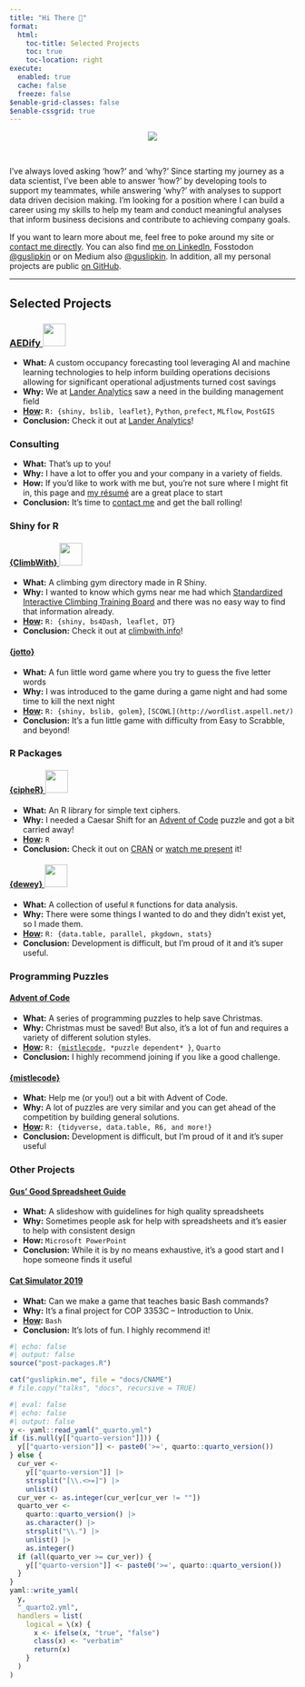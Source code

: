 ```yaml
---
title: "Hi There 👋"
format:
  html:
    toc-title: Selected Projects
    toc: true
    toc-location: right
execute: 
  enabled: true
  cache: false
  freeze: false
$enable-grid-classes: false
$enable-cssgrid: true
---
```


<style>
  code { white-space: normal; }
</style>

<center><img src="/assets/gus_headshot_new.jpg" style="max-width: 40%;"/></center>
<br>

I’ve always loved asking ‘how?’ and ‘why?’ Since starting my journey as a data scientist, I’ve been able to answer ‘how?’ by developing tools to support my teammates, while answering ‘why?’ with analyses to support data driven decision making. I’m looking for a position where I can build a career using my skills to help my team and conduct meaningful analyses that inform business decisions and contribute to achieving company goals.

If you want to learn more about me, feel free to poke around my site or [contact me directly](contact.html). You can also find [me on LinkedIn](https://www.linkedin.com/in/guslipkin/), Fosstodon <a href="https://fosstodon.org/@guslipkin">@guslipkin</a> or on Medium also <a href="https://guslipkin.medium.com">@guslipkin</a>. In addition, all my personal projects are public [on GitHub](https://github.com/guslipkin).

----

::: {.column-page}
## Selected Projects
:::
::: {.grid .column-page}
::: {.g-col-12 .g-col-sm-6 .d-grid}
::: {.g-col-12}
### [AEDify ![](https://static.wixstatic.com/media/b716a8_6e6e8e16396a4989a2bd4b01f4cc1f42~mv2.jpg/v1/fill/w_156,h_133,al_c,q_80,usm_0.66_1.00_0.01,enc_avif,quality_auto/aedify.jpg){height=40}](https://www.landeranalytics.com/aedify)
:::
::: {.g-col-12 .text-wrap}
- **What:** A custom occupancy forecasting tool leveraging AI and machine learning technologies to help inform building operations decisions allowing for significant operational adjustments turned cost savings
- **Why:** We at [Lander Analytics](https://www.landeranalytics.com) saw a need in the building management field
- **[How](https://github.com/guslipkin/ClimbWith):** `R: {shiny, bslib, leaflet}`, `Python`, `prefect`, `MLflow`, `PostGIS`
- **Conclusion:** Check it out at [Lander Analytics](https://www.landeranalytics.com/aedify)!
:::
:::
::: {.g-col-12 .g-col-sm-6 .d-grid}
::: {.g-col-12}
### Consulting
:::
::: {.g-col-12 .text-wrap}
- **What:** That's up to you!
- **Why:** I have a lot to offer you and your company in a variety of fields.
- **How:** If you'd like to work with me but, you're not sure where I might fit in, this page and [my résumé](resume.html) are a great place to start
- **Conclusion:** It's time to [contact me](contact.html) and get the ball rolling!
:::
:::
:::

::: {.column-page}
### Shiny for R
:::
::: {.grid .column-page}
::: {.g-col-12 .g-col-sm-6 .d-grid}
::: {.g-col-12}
#### [{ClimbWith} ![](https://raw.githubusercontent.com/guslipkin/ClimbWith/main/inst/app/www/favicon.ico){height=40}](https://climbwith.info/)
:::
::: {.g-col-12 .text-wrap}
- **What:** A climbing gym directory made in R Shiny.
- **Why:** I wanted to know which gyms near me had which [Standardized Interactive Climbing Training Board](https://gearjunkie.com/climbing/kilter-moon-grasshopper-more-interactive-climbing-training-boards-explained) and there was no easy way to find that information already.
- **[How](https://github.com/guslipkin/ClimbWith):** `R: {shiny, bs4Dash, leaflet, DT}`
- **Conclusion:** Check it out at [climbwith.info](https://climbwith.info)!
:::
:::
::: {.g-col-12 .g-col-sm-6 .d-grid}
::: {.g-col-12}
#### [{jotto}](https://jotto.guslipkin.me)
:::
::: {.g-col-12 .text-wrap}
- **What:** A fun little word game where you try to guess the five letter words
- **Why:** I was introduced to the game during a game night and had some time to kill the next night
- **[How](https://github.com/guslipkin/jotto):** `R: {shiny, bslib, golem}`, `[SCOWL](http://wordlist.aspell.net/)`
- **Conclusion:** It's a fun little game with difficulty from Easy to Scrabble, and beyond!
:::
:::
:::

::: {.column-page}
### R Packages
:::
::: {.grid .column-page}
::: {.g-col-12 .g-col-sm-6 .d-grid}
::: {.g-col-12}
#### [{cipheR} ![](https://raw.githubusercontent.com/guslipkin/cipheR/main/pkgdown/favicon/apple-touch-icon.png){height=40}](https://guslipkin.github.io/cipheR/)
:::
::: {.g-col-12 .d-flex .align-items-start}
- **What:** An R library for simple text ciphers.
- **Why:** I needed a Caesar Shift for an [Advent of Code](https://guslipkin.github.io/AdventOfCode/) puzzle and got a bit carried away!
- **[How](https://github.com/guslipkin/cipher):** `R`
- **Conclusion:** Check it out on [CRAN](https://cran.r-project.org/package=cipheR) or [watch me present](/presentations/2023-02-11-cipheR-page.html) it!
:::
:::
::: {.g-col-12 .g-col-sm-6 .d-grid}
::: {.g-col-12}
#### [{dewey} ![](https://raw.githubusercontent.com/guslipkin/dewey/main/pkgdown/favicon/apple-touch-icon.png){height=40}](https://guslipkin.github.io/dewey/)
:::
::: {.g-col-12}
- **What:** A collection of useful `R` functions for data analysis.
- **Why:** There were some things I wanted to do and they didn't exist yet, so I made them.
- **[How](https://github.com/guslipkin/dewey):** `R: {data.table, parallel, pkgdown, stats}`
- **Conclusion:** Development is difficult, but I'm proud of it and it's super useful.
:::
:::
:::

::: {.column-page}
### Programming Puzzles
:::
::: {.grid .column-page}
::: {.g-col-12 .g-col-sm-6 .d-grid}
::: {.g-col-12}
#### [Advent of Code](https://guslipkin.github.io/AdventOfCode/)
:::
::: {.g-col-12 .text-wrap}
- **What:** A series of programming puzzles to help save Christmas.
- **Why:** Christmas must be saved! But also, it's a lot of fun and requires a variety of different solution styles.
- **[How](https://github.com/guslipkin/AdventOfCode):** `R: {`[`mistlecode`](https://guslipkin.github.io/mistlecode/)`, *puzzle dependent* }`, `Quarto`
- **Conclusion:** I highly recommend joining if you like a good challenge.
:::
:::
::: {.g-col-12 .g-col-sm-6 .d-grid}
::: {.g-col-12}
#### [{mistlecode}](https://guslipkin.github.io/mistlecode/)
:::
::: {.g-col-12}
- **What:** Help me (or you!) out a bit with Advent of Code.
- **Why:** A lot of puzzles are very similar and you can get ahead of the competition by building general solutions.
- **[How](https://github.com/guslipkin/dewey):** `R: {tidyverse, data.table, R6, and more!}`
- **Conclusion:** Development is difficult, but I'm proud of it and it's super useful
:::
:::
:::

::: {.column-page}
### Other Projects
:::
::: {.grid .column-page}
::: {.g-col-12 .g-col-sm-6 .d-grid}
::: {.g-col-12}
#### [Gus' Good Spreadsheet Guide](../presentations/spreadsheet_guide.html)
:::
::: {.g-col-12 .text-wrap}
- **What:** A slideshow with guidelines for high quality spreadsheets</li>
- **Why:** Sometimes people ask for help with spreadsheets and it's easier to help with consistent design
- **How:** `Microsoft PowerPoint`
- **Conclusion:** While it is by no means exhaustive, it's a good start and I hope someone finds it useful
:::
:::
::: {.g-col-12 .g-col-sm-6 .d-grid}
::: {.g-col-12}
#### [Cat Simulator 2019](../presentations/cat_simulator_2019.html)
:::
::: {.g-col-12}
- **What:** Can we make a game that teaches basic Bash commands?
- **Why:** It's a final project for COP 3353C – Introduction to Unix.</li>
- **[How](https://github.com/guslipkin/Lark):** `Bash`
- **Conclusion:** It's lots of fun. I highly recommend it!
:::
:::
:::

```r
#| echo: false
#| output: false
source("post-packages.R")

cat("guslipkin.me", file = "docs/CNAME")
# file.copy("talks", "docs", recursive = TRUE)
```

```r
#| eval: false
#| echo: false
#| output: false
y <- yaml::read_yaml("_quarto.yml")
if (is.null(y[["quarto-version"]])) {
  y[["quarto-version"]] <- paste0('>=', quarto::quarto_version())
} else {
  cur_ver <-
    y[["quarto-version"]] |>
    strsplit("[\\.<>=]") |>
    unlist()
  cur_ver <- as.integer(cur_ver[cur_ver != ""])
  quarto_ver <- 
    quarto::quarto_version() |>
    as.character() |>
    strsplit("\\.") |>
    unlist() |>
    as.integer()
  if (all(quarto_ver >= cur_ver)) { 
    y[["quarto-version"]] <- paste0('>=', quarto::quarto_version())
  }
}
yaml::write_yaml(
  y, 
  "_quarto2.yml", 
  handlers = list(
    logical = \(x) {
      x <- ifelse(x, "true", "false")
      class(x) <- "verbatim"
      return(x)
    }
  )
)
```

